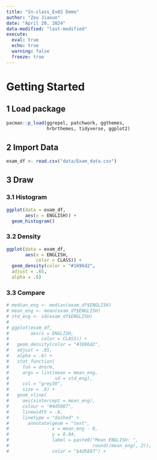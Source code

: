 ```yaml
---
title: "In-class_Ex02 Demo"
author: "Zou Jiaxun"
date: "April 20, 2024"
data-modified: "last-modified"
execute: 
  eval: true
  echo: true
  warning: false
  freeze: true
---
```


# Getting Started

## 1 Load package

```r
pacman::p_load(ggrepel, patchwork, ggthemes,
               hrbrthemes, tidyverse, ggplot2)
```

## 2 Import Data

```r
exam_df <- read.csv("data/Exam_data.csv")
```

## 3 Draw

### 3.1 Histogram

```r
ggplot(data = exam_df,
       aes(x = ENGLISH)) +
  geom_histogram()
```

### 3.2 Density

```r
ggplot(data = exam_df,
       aes(x = ENGLISH,
           color = CLASS)) +
  geom_density(color = "#1696d2",
  adjust = .65,
  alpha = .6)
```

### 3.3 Compare

```r
# median_eng <- median(exam_df$ENGLISH)
# mean_eng <- mean(exam_df$ENGLISH)
# std_eng <- sd(exam_df$ENGLISH)
# 
# ggplot(exam_df,
#        aes(x = ENGLISH,
#            color = CLASS)) +
#   geom_density(color = "#1696d2",
#   adjust = .65,
#   alpha = .6) +
#   stat_function(
#     fun = dnorm,
#     args = list(mean = mean_eng,
#                 sd = std_eng),
#     col = "grey30",
#     size = .8) +
#   geom_vline(
#     aes(xintercept = mean_eng),
#     colour = "#4d5887",
#     linewidth = .6,
#     linetype = "dashed" +
#       annotate(geom = "text",
#                x = mean_eng - 8,
#                y = 0.04,
#                label = paste0("Mean ENGLISH: ",
#                               round((mean_eng), 2)),
#                color = "$4d5887") + 
      
```
